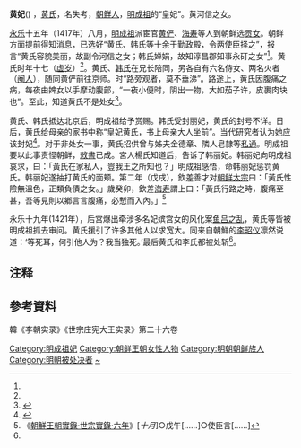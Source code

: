 '''黄妃'''({{bd|1401年||1421年|catIdx=H}}) ，[[黄氏|黄氏]]，名失考，[[朝鲜族|朝鮮人]]，[[明成祖|明成祖]]的“皇妃”。黄河信之女。

[[永乐_(明朝)|永乐]]十五年（1417年）八月，[[明成祖|明成祖]]派宦官[[黄俨_(明朝宦官)|黄俨]]、[[海寿_(明朝宦官)|海寿]]等人到朝鲜选[[贡女|贡女]]。朝鲜方面提前得知消息，已选好“黄氏、韩氏等十余于勤政殿，令两使臣择之”，报言“黄氏容貌美丽，故副令河信之女；韩氏婵娟，故知淳昌郡知事永矴之女”<ref name=a1/>{{Rp|17—18}}。黄氏时年十七（[[虚岁|虚岁]]）<ref name=a1/>{{Rp|20}}。黄氏、[[韩丽妃|韩氏]]在兄长陪同，另各自有六名侍女、两名火者（[[阉人|阉人]]），随同黄俨前往京师。时“路旁观者，莫不垂涕”。路途上，黄氏因腹痛之病，每夜由婢女以手摩动腹部，“一夜小便时，阴出一物，大如茄子许，皮裹肉块也”。至此，知道黄氏不是处女<ref name="a2">{{Cite journal|last =
|first =
|author =刁书仁
|coauthors =
|date =2009
|year =
|month =
|title =《明前期明朝向朝鲜索征的“别贡》
|journal =东北师大学报：哲学社会科学版
|volume =
|issue =2009年第3期
|pages =60—66
|publisher =东北师范大学
|location =吉林省长春市
|issn =1001-6201
|pmid =
|doi =
|bibcode =
|oclc =
|id =
|url =http://qikan.cqvip.com/Qikan/Article/Detail?id=30401331
|quote =
|language =Zh-hans
}}</ref>{{Rp|61}}。

黄氏、韩氏抵达北京后，明成祖给予赏赐。韩氏受封丽妃，黄氏的封号不详。日后，黄氏给母亲的家书中称“皇妃黄氏，书上母亲大人坐前”。当代研究者认为她应该封妃<ref name="a1">{{cite thesis|url=http://cdmd.cnki.com.cn/Article/CDMD-10052-2006134544.htm |title=《明初朝鲜贡女问题研究》 |format= |author=肖春娟 |degree=硕士|accessdate=2022-03-16|year=2006 |publisher=中央民族大学 |quote =|language=Zh-hans}}</ref>{{Rp|20}}。对于非处女一事，黄氏招供曾与姊夫金德章、隣人皂隷等[[私通|私通]]。明成祖要以此事责怪朝鲜，[[敕書|敕書]]已成。宮人楊氏知道后，告诉了韩丽妃。韩丽妃向明成祖哀求，曰：「黃氏在家私人，豈我王之所知也？」明成祖感悟，命韩丽妃惩罚黄氏。韩丽妃遂抽打黄氏的面颊。第二年（戊戌），欽差善才对[[朝鲜太宗|朝鲜太宗]]曰：「黃氏性險無溫色，正類負債之女。」歲癸卯，欽差[[海寿_(明朝宦官)|海寿]]謂上曰：「黃氏行路之時，腹痛至甚，吾等見則以鄕言言腹痛，必慙而入內。」<ref name="a3">《[[s:朝鮮王朝實錄/世宗實錄/六年#10月17日|朝鮮王朝實錄·世宗實錄·六年]]》[''十月'']○戊午[……]○使臣言[……]</ref>

永乐十九年(1421年），后宫爆出牵涉多名妃嫔宫女的风化案[[鱼吕之乱|鱼吕之乱]]，黄氏等皆被明成祖抓去审问。黄氏援引了许多其他人以求宽大。同来自朝鮮的[[李昭儀_(明成祖)|李昭仪]]凛然说道：‘等死耳，何引他人为？我当独死。’最后黄氏和李氏都被处斩<ref name=a3/>。

== 注释 ==

{{Reflist|25em}}

== 參考資料 ==
韓《李朝实录》《世宗庄宪大王实录》第二十六卷

{{明成祖皇室}}
{{DEFAULTSORT:H}}
[[Category:明成祖妃|Category:明成祖妃]]
[[Category:朝鲜王朝女性人物|Category:朝鲜王朝女性人物]]
[[Category:明朝朝鲜族人|Category:明朝朝鲜族人]]
[[Category:明朝被处决者|Category:明朝被处决者]]
[[Category:黄姓|~]]
